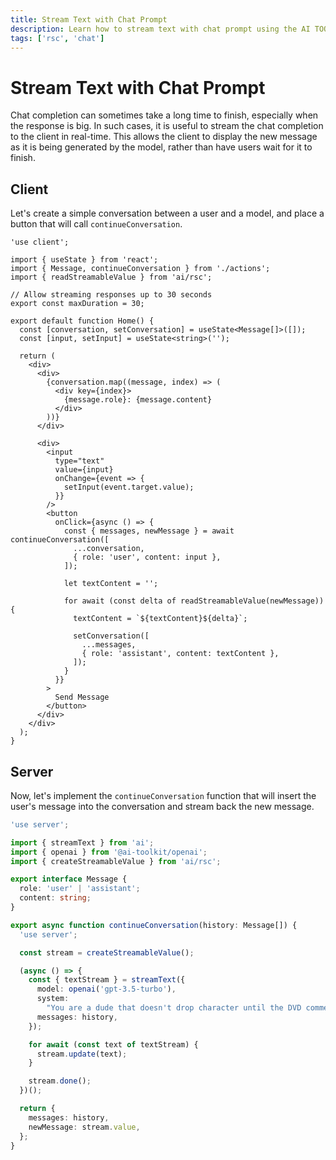 ```yaml
---
title: Stream Text with Chat Prompt
description: Learn how to stream text with chat prompt using the AI TOOLKIT and React Server Components.
tags: ['rsc', 'chat']
---
```


# Stream Text with Chat Prompt

Chat completion can sometimes take a long time to finish, especially when the response is big. In such cases, it is useful to stream the chat completion to the client in real-time. This allows the client to display the new message as it is being generated by the model, rather than have users wait for it to finish.

<Browser>
  <ChatGeneration
    stream
    history={[
      { role: 'User', content: 'How is it going?' },
      { role: 'Assistant', content: 'All good, how may I help you?' },
    ]}
    inputMessage={{ role: 'User', content: 'Why is the sky blue?' }}
    outputMessage={{
      role: 'Assistant',
      content: 'The sky is blue because of rayleigh scattering.',
    }}
  />
</Browser>

## Client

Let's create a simple conversation between a user and a model, and place a button that will call `continueConversation`.

```tsx filename='app/page.tsx'
'use client';

import { useState } from 'react';
import { Message, continueConversation } from './actions';
import { readStreamableValue } from 'ai/rsc';

// Allow streaming responses up to 30 seconds
export const maxDuration = 30;

export default function Home() {
  const [conversation, setConversation] = useState<Message[]>([]);
  const [input, setInput] = useState<string>('');

  return (
    <div>
      <div>
        {conversation.map((message, index) => (
          <div key={index}>
            {message.role}: {message.content}
          </div>
        ))}
      </div>

      <div>
        <input
          type="text"
          value={input}
          onChange={event => {
            setInput(event.target.value);
          }}
        />
        <button
          onClick={async () => {
            const { messages, newMessage } = await continueConversation([
              ...conversation,
              { role: 'user', content: input },
            ]);

            let textContent = '';

            for await (const delta of readStreamableValue(newMessage)) {
              textContent = `${textContent}${delta}`;

              setConversation([
                ...messages,
                { role: 'assistant', content: textContent },
              ]);
            }
          }}
        >
          Send Message
        </button>
      </div>
    </div>
  );
}
```

## Server

Now, let's implement the `continueConversation` function that will insert the user's message into the conversation and stream back the new message.

```typescript filename='app/actions.ts'
'use server';

import { streamText } from 'ai';
import { openai } from '@ai-toolkit/openai';
import { createStreamableValue } from 'ai/rsc';

export interface Message {
  role: 'user' | 'assistant';
  content: string;
}

export async function continueConversation(history: Message[]) {
  'use server';

  const stream = createStreamableValue();

  (async () => {
    const { textStream } = streamText({
      model: openai('gpt-3.5-turbo'),
      system:
        "You are a dude that doesn't drop character until the DVD commentary.",
      messages: history,
    });

    for await (const text of textStream) {
      stream.update(text);
    }

    stream.done();
  })();

  return {
    messages: history,
    newMessage: stream.value,
  };
}
```
